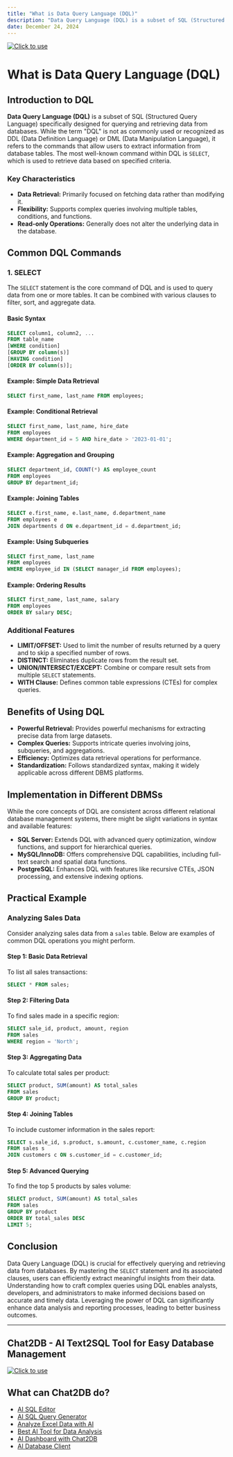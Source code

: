```yaml
---
title: "What is Data Query Language (DQL)"
description: "Data Query Language (DQL) is a subset of SQL (Structured Query Language) specifically designed for querying and retrieving data from databases."
date: December 24, 2024
---
```

[![Click to use](/image/blog/bg/chat2db1.png)](https://app.chat2db.ai/)
# What is Data Query Language (DQL)

## Introduction to DQL

**Data Query Language (DQL)** is a subset of SQL (Structured Query Language) specifically designed for querying and retrieving data from databases. While the term "DQL" is not as commonly used or recognized as DDL (Data Definition Language) or DML (Data Manipulation Language), it refers to the commands that allow users to extract information from database tables. The most well-known command within DQL is `SELECT`, which is used to retrieve data based on specified criteria.

### Key Characteristics

- **Data Retrieval:** Primarily focused on fetching data rather than modifying it.
- **Flexibility:** Supports complex queries involving multiple tables, conditions, and functions.
- **Read-only Operations:** Generally does not alter the underlying data in the database.

## Common DQL Commands

### 1. **SELECT**

The `SELECT` statement is the core command of DQL and is used to query data from one or more tables. It can be combined with various clauses to filter, sort, and aggregate data.

#### Basic Syntax
```sql
SELECT column1, column2, ...
FROM table_name
[WHERE condition]
[GROUP BY column(s)]
[HAVING condition]
[ORDER BY column(s)];
```

#### Example: Simple Data Retrieval
```sql
SELECT first_name, last_name FROM employees;
```

#### Example: Conditional Retrieval
```sql
SELECT first_name, last_name, hire_date 
FROM employees 
WHERE department_id = 5 AND hire_date > '2023-01-01';
```

#### Example: Aggregation and Grouping
```sql
SELECT department_id, COUNT(*) AS employee_count
FROM employees
GROUP BY department_id;
```

#### Example: Joining Tables
```sql
SELECT e.first_name, e.last_name, d.department_name
FROM employees e
JOIN departments d ON e.department_id = d.department_id;
```

#### Example: Using Subqueries
```sql
SELECT first_name, last_name
FROM employees
WHERE employee_id IN (SELECT manager_id FROM employees);
```

#### Example: Ordering Results
```sql
SELECT first_name, last_name, salary
FROM employees
ORDER BY salary DESC;
```

### Additional Features

- **LIMIT/OFFSET:** Used to limit the number of results returned by a query and to skip a specified number of rows.
- **DISTINCT:** Eliminates duplicate rows from the result set.
- **UNION/INTERSECT/EXCEPT:** Combine or compare result sets from multiple `SELECT` statements.
- **WITH Clause:** Defines common table expressions (CTEs) for complex queries.

## Benefits of Using DQL

- **Powerful Retrieval:** Provides powerful mechanisms for extracting precise data from large datasets.
- **Complex Queries:** Supports intricate queries involving joins, subqueries, and aggregations.
- **Efficiency:** Optimizes data retrieval operations for performance.
- **Standardization:** Follows standardized syntax, making it widely applicable across different DBMS platforms.

## Implementation in Different DBMSs

While the core concepts of DQL are consistent across different relational database management systems, there might be slight variations in syntax and available features:

- **SQL Server:** Extends DQL with advanced query optimization, window functions, and support for hierarchical queries.
- **MySQL/InnoDB:** Offers comprehensive DQL capabilities, including full-text search and spatial data functions.
- **PostgreSQL:** Enhances DQL with features like recursive CTEs, JSON processing, and extensive indexing options.

## Practical Example

### Analyzing Sales Data

Consider analyzing sales data from a `sales` table. Below are examples of common DQL operations you might perform.

#### Step 1: Basic Data Retrieval

To list all sales transactions:

```sql
SELECT * FROM sales;
```

#### Step 2: Filtering Data

To find sales made in a specific region:

```sql
SELECT sale_id, product, amount, region
FROM sales
WHERE region = 'North';
```

#### Step 3: Aggregating Data

To calculate total sales per product:

```sql
SELECT product, SUM(amount) AS total_sales
FROM sales
GROUP BY product;
```

#### Step 4: Joining Tables

To include customer information in the sales report:

```sql
SELECT s.sale_id, s.product, s.amount, c.customer_name, c.region
FROM sales s
JOIN customers c ON s.customer_id = c.customer_id;
```

#### Step 5: Advanced Querying

To find the top 5 products by sales volume:

```sql
SELECT product, SUM(amount) AS total_sales
FROM sales
GROUP BY product
ORDER BY total_sales DESC
LIMIT 5;
```

## Conclusion

Data Query Language (DQL) is crucial for effectively querying and retrieving data from databases. By mastering the `SELECT` statement and its associated clauses, users can efficiently extract meaningful insights from their data. Understanding how to craft complex queries using DQL enables analysts, developers, and administrators to make informed decisions based on accurate and timely data. Leveraging the power of DQL can significantly enhance data analysis and reporting processes, leading to better business outcomes.

---

## Chat2DB - AI Text2SQL Tool for Easy Database Management

[![Click to use](/image/blog/chat2db.png)](https://app.chat2db.ai/)

## What can Chat2DB do?

- [AI SQL Editor](https://chat2db.ai/feature/AI%20SQL%20Editor)
- [AI SQL Query Generator](https://chat2db.ai/feature/AI%20SQL%20Query%20Generator)
- [Analyze Excel Data with AI](https://chat2db.ai/feature/Analyze%20Excel%20Data%20with%20AI)
- [Best AI Tool for Data Analysis](https://chat2db.ai/feature/Best%20AI%20Tool%20for%20Data%20Analysis)
- [AI Dashboard with Chat2DB](https://chat2db.ai/feature/AI%20Dashboard%20with%20Chat2DB)
- [AI Database Client](https://chat2db.ai/feature/AI%20Database%20Client)
